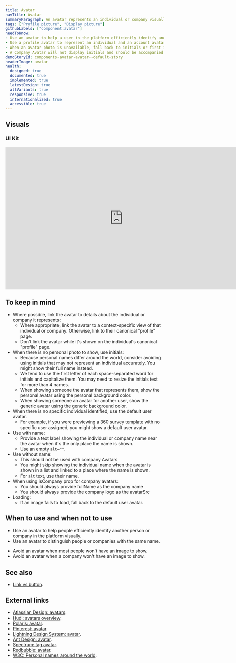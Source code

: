```yaml
---
title: Avatar
navTitle: Avatar
summaryParagraph: An avatar represents an individual or company visually.
tags: ["Profile picture", "Display picture"]
githubLabels: ["component:avatar"]
needToKnow:
- Use an avatar to help a user in the platform efficiently identify another person or an organization.
- Use a profile avatar to represent an individual and an account avatar for an organization.
- When an avatar photo is unavailable, fall back to initials or first initial.
- A Company Avatar will not display initials and should be accompanied by an avatarSrc
demoStoryId: components-avatar-avatar--default-story
headerImage: avatar
health:
  designed: true
  documented: true
  implemented: true
  latestDesign: true
  allVariants: true
  responsive: true
  internationalized: true
  accessible: true
---
```



## Visuals

### UI Kit

<iframe style="border: none;" width="744" height="450" src="https://www.figma.com/embed?embed_host=share&url=https%3A%2F%2Fwww.figma.com%2Ffile%2FeZKEE5kXbEMY3lx84oz8iN%2F%25E2%259D%25A4%25EF%25B8%258F-UI-Kit-Heart%3Fnode-id%3D1929%253A14305" allowfullscreen></iframe>

## To keep in mind

- Where possible, link the avatar to details about the individual or company it represents:
  - Where appropriate, link the avatar to a context-specific view of that individual or company. Otherwise, link to their canonical "profile" page.
  - Don't link the avatar while it's shown on the individual's canonical "profile" page.
- When there is no personal photo to show, use initials:
  - Because personal names differ around the world, consider avoiding using initials that may not represent an individual accurately. You might show their full name instead.
  - We tend to use the first letter of each space-separated word for initials and capitalize them. You may need to resize the initials text for more than 4 names.
  - When showing someone the avatar that represents them, show the personal avatar using the personal background color.
  - When showing someone an avatar for another user, show the generic avatar using the generic background color.
- When there is no specific individual identified, use the default user avatar.
  - For example, if you were previewing a 360 survey template with no specific user assigned, you might show a default user avatar.
- Use with name:
  - Provide a text label showing the individual or company name near the avatar when it's the only place the name is shown.
  - Use an empty `alt=""`.
- Use without name:
  - This should not be used with company Avatars
  - You might skip showing the individual name when the avatar is shown in a list and linked to a place where the name is shown.
  - For `alt` text, use their name.
- When using isCompany prop for company avatars:
  - You should always provide fullName as the company name
  - You should always provide the company logo as the avatarSrc
- Loading:
  - If an image fails to load, fall back to the default user avatar.

## When to use and when not to use

<WhenToUseAndWhenNotToUse>
<WhenToUse>

- Use an avatar to help people efficiently identify another person or company in the platform visually.
- Use an avatar to distinguish people or companies with the same name.

</WhenToUse>
<WhenNotToUse>

- Avoid an avatar when most people won't have an image to show.
- Avoid an avatar when a company won't have an image to show.

</WhenNotToUse>
</WhenToUseAndWhenNotToUse>

## See also

- [Link vs button](/guidelines/link-vs-button/).

## External links

- [Atlassian Design: avatars](https://www.atlassian.design/guidelines/product/components/avatars).
- [Hudl: avatars overview](http://uniform.hudl.com/components/avatars/design/).
- [Polaris: avatar](https://polaris.shopify.com/components/images-and-icons/avatar#navigation).
- [Pinterest: avatar](https://pinterest.github.io/gestalt/#/Avatar).
- [Lightning Design System: avatar](https://www.lightningdesignsystem.com/components/avatar/#site-main-content).
- [Ant Design: avatar](https://ant.design/components/avatar/#header).
- [Spectrum: tag avatar](https://spectrum.adobe.com/page/tag/#Avatar).
- [Redbubble: avatar](http://redbubble.design/components/Avatar/examples).
- [W3C: Personal names around the world](https://www.w3.org/International/questions/qa-personal-names).

